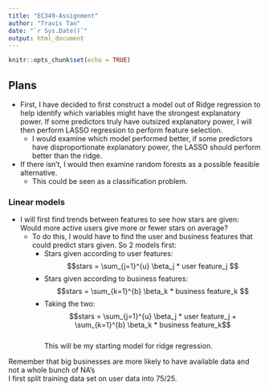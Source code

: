 ```yaml
---
title: "EC349-Assignment"
author: "Travis Tan"
date: "`r Sys.Date()`"
output: html_document
---
```


```r
knitr::opts_chunk$set(echo = TRUE)
```

## Plans

* First, I have decided to first construct a model out of Ridge regression to help identify which variables might have the strongest explanatory power. If some predictors truly have outsized explanatory power, I will then perform LASSO regression to perform feature selection. 
  * I would examine which model performed better, if some predictors have disproportionate explanatory power, the LASSO should perform better than the ridge.
  
* If there isn't, I would then examine random forests as a possible feasible alternative.
  * This could be seen as a classification problem.


### Linear models

* I will first find trends between features to see how stars are given: Would more active users give more or fewer stars on average?
  * To do this, I would have to find the user and business features that could predict stars given. So 2 models first:
    * Stars given according to user features: $$stars = \sum_{j=1}^{u} \beta_j * user feature_j  $$
    * Stars given according to business features: $$stars = \sum_{k=1}^{b} \beta_k * business feature_k  $$
    * Taking the two: $$stars = \sum_{j=1}^{u} \beta_j * user feature_j + \sum_{k=1}^{b} \beta_k * business feature_k$$  
    This will be my starting model for ridge regression.

Remember that big businesses are more likely to have available data and not a whole bunch of NA's   
I first split training data set on user data into 75/25.






